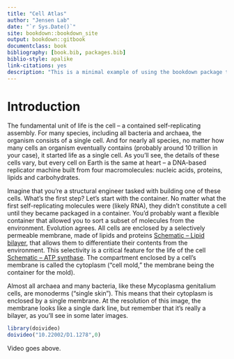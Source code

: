 ```yaml
--- 
title: "Cell Atlas"
author: "Jensen Lab"
date: "`r Sys.Date()`"
site: bookdown::bookdown_site
output: bookdown::gitbook
documentclass: book
bibliography: [book.bib, packages.bib]
biblio-style: apalike
link-citations: yes
description: "This is a minimal example of using the bookdown package to write a book. The output format for this example is bookdown::gitbook."
---
```


# Introduction

The fundamental unit of life is the cell – a contained self-replicating assembly. For many species, including all bacteria and archaea, the organism consists of a single cell. And for nearly all species, no matter how many cells an organism eventually contains (probably around 10 trillion in your case), it started life as a single cell. As you’ll see, the details of these cells vary, but every cell on Earth is the same at heart – a DNA-based replicator machine built from four macromolecules: nucleic acids, proteins, lipids and carbohydrates.

Imagine that you’re a structural engineer tasked with building one of these cells. What’s the first step? Let’s start with the container. No matter what the first self-replicating molecules were (likely RNA), they didn’t constitute a cell until they became packaged in a container. You’d probably want a flexible container that allowed you to sort a subset of molecules from the environment. Evolution agrees. All cells are enclosed by a selectively permeable membrane, made of lipids and proteins [Schematic – Lipid bilayer](#bilayer), that allows them to differentiate their contents from the environment. This selectivity is a critical feature for the life of the cell [Schematic – ATP synthase](#atp). The compartment enclosed by a cell’s membrane is called the cytoplasm (“cell mold,” the membrane being the container for the mold).

Almost all archaea and many bacteria, like these Mycoplasma genitalium cells, are monoderms (“single skin”). This means that their cytoplasm is enclosed by a single membrane. At the resolution of this image, the membrane looks like a single dark line, but remember that it’s really a bilayer, as you’ll see in some later images.

```R
library(doivideo)
doivideo("10.22002/D1.1278",0)
```

Video goes above.
